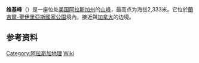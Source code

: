 
{{selfref|維基峰與[[維基媒體基金會|維基媒體基金會]]並無關係。}}
{{Infobox mountain
| Name = 維基峰
| Elevation = 2,333-{zh-hans:米; zh-hant:公尺;}-<ref>{{cite web
  | url = http://www.peakbagger.com/peak.aspx?pid=435
  | title = Wiki Peak, Alaska
  | publisher = Peakbagger.com
  | accessdate = 2008-11-29
  | archive-date = 2018-12-26
  | archive-url = https://web.archive.org/web/20181226132716/https://www.peakbagger.com/peak.aspx?pid=435%0A
  | dead-url = no
  }}</ref>
| Location = [[美国|美国]][[阿拉斯加|阿拉斯加]]
|coordinates={{coord|61|56|18.1|N|141|12|43.4|W|region:US-AK_type:mountain_source:ngs|display=inline,title}}
| Range = [[特朱廷山脉|特朱廷山脉]]
| pushpin_map = USA Alaska
| pushpin_map_caption = 維基峰的位置
| latd=61 | latm=56 | lats=19 | latNS=N
| longd=141 | longm=12 | longs=44 | longEW=W
}}
'''维基峰'''（{{lang-en|Wiki Peak}}）是一座位处[[美国|美国]][[阿拉斯加州|阿拉斯加州]]的[[山峰|山峰]]，最高点为海拔2,333米。它位於[[蘭吉爾-聖伊里亞斯國家公園|蘭吉爾-聖伊里亞斯國家公園]]境內，接近與[[加拿大|加拿大]]的边境。
== 参考资料 ==
{{reflist}}
{{US-geo-stub}}

{{DEFAULTSORT:Wiki Peak}}
[[Category:阿拉斯加地理|Category:阿拉斯加地理]]
[[Category:阿拉斯加州山峰|Wiki]]